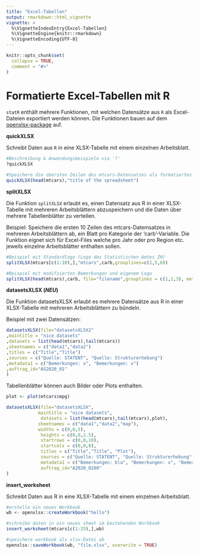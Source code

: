 ```yaml
---
title: "Excel-Tabellen"
output: rmarkdown::html_vignette
vignette: >
  %\VignetteIndexEntry{Excel-Tabellen}
  %\VignetteEngine{knitr::rmarkdown}
  %\VignetteEncoding{UTF-8}
---
```


```r
knitr::opts_chunk$set(
  collapse = TRUE,
  comment = "#>"
)
```

# Formatierte Excel-Tabellen mit R

`statR` enthält mehrere Funktionen, mit welchen Datensätze aus `R` als Excel-Dateien exportiert werden können. Die Funktionen bauen auf dem [openxlsx-package](https://github.com/awalker89/openxlsx) auf.

__quickXLSX__

Schreibt Daten aus `R` in eine XLSX-Tabelle mit einem einzelnen Arbeitsblatt.

```r
#Beschreibung & Anwendungsbeispiele via '?'
?quickXLSX

#Speichere die obersten Zeilen des mtcars-Datensatzes als formatiertes XLSX File ab
quickXLSX(head(mtcars),"title of the spreadsheet")
```

__splitXLSX__ 

Die Funktion `splitXLSX` erlaubt es, einen Datensatz aus R in einer XLSX-Tabelle mit mehreren Arbeitsblättern abzuspeichern und die Daten über mehrere Tabellenblätter zu verteilen.

Beispiel: Speichere die ersten 10 Zeilen des mtcars-Datemsatzes in mehreren Arbeitsblättern ab, ein Blatt pro Kategorie der 'carb'-Variable. Die Funktion eignet sich für Excel-Files welche pro Jahr oder pro Region etc. jeweils einzelne Arbeitsblätter enthalten sollen.

```r
#Beispiel mit Standardlogo (Logo des Statistischen Amtes ZH)
splitXLSX(mtcars[c(1:10),],"mtcars",carb,grouplines=c(1,5,6))

#Beispiel mit modifzierten Bemerkungen und eigenem Logo
splitXLSX(head(mtcars),carb, file="filename",grouplines = c(1,2,3), metadata = "remarks: ....",source="canton of zurich",logo="L:/STAT/08_DS/06_Diffusion/Logos_Bilder/LOGOS/STAT_LOGOS/nacht_map.png")

```

__datasetsXLSX (*NEU*)__

Die Funktion datasetsXLSX erlaubt es mehrere Datensätze aus R in einer XLSX-Tabelle mit mehreren Arbeitsblättern zu bündeln.

Beispiel mit zwei Datensätzen:


```r

datasetsXLSX(file="datasetsXLSX2"
,maintitle = "nice datasets"
,datasets = list(head(mtcars),tail(mtcars))
,sheetnames = c("data1","data2")
,titles = c("Title","Title")
,sources = c("Quelle: STATENT", "Quelle: Strukturerhebung")
,metadata1 = c("Bemerkungen: x", "Bemerkungen: x")
,auftrag_id="AS2020_01"
)

```
Tabellenblätter können auch Bilder oder Plots enthalten.

```r

plot <- plot(mtcars$mpg)

datasetsXLSX(file="datasetsXLSX",
            maintitle = "nice datasets",
             datasets = list(head(mtcars),tail(mtcars),plot),
            sheetnames = c("data1","data2","map"),
            widths = c(0,0,5),
             heights = c(0,0,2.5),
             startrows = c(0,0,10),
             startcols = c(0,0,8),
             titles = c("Title","Title", "Plot"),
             sources = c("Quelle: STATENT", "Quelle: Strukturerhebung", "Quelle: Strukturerhebung"),
             metadata1 = c("Bemerkungen: bla", "Bemerkungen: x", "Bemerkungen: x"),
             auftrag_id="A2020_0200"
)
```

__insert_worksheet__

Schreibt Daten aus R in eine XLSX-Tabelle mit einem einzelnen Arbeitsblatt.
```r

#erstelle ein neues Workbook
wb <- openxlsx::createWorkbook("hello")

#schreibe daten in ein neues sheet im bestehenden Workbook
insert_worksheet(mtcars[c(1:25),],wb)

#speichere workbook als xlsx-Datei ab
openxlsx::saveWorkbook(wb, "file.xlsx", overwrite = TRUE)

```
